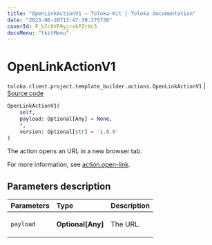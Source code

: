 ```yaml
---
title: "OpenLinkActionV1 — Toloka-Kit | Toloka documentation"
date: "2023-06-20T13:47:30.375738"
coverId: F_bIcOYF9yjrxkPZrXc3
docsMenu: "tkitMenu"
---
```


# OpenLinkActionV1

`toloka.client.project.template_builder.actions.OpenLinkActionV1` | [Source code](https://github.com/Toloka/toloka-kit/blob/v1.2.0/src/client/project/template_builder/actions.py#L103)

```python
OpenLinkActionV1(
    self,
    payload: Optional[Any] = None,
    *,
    version: Optional[str] = '1.0.0'
)
```

The action opens an URL in a new browser tab.

For more information, see [action.open-link](/docs/template-builder/reference/action.open-link).

## Parameters description

| Parameters | Type | Description |
| :----------| :----| :-----------|
`payload`|**Optional\[Any\]**|<p>The URL.</p>